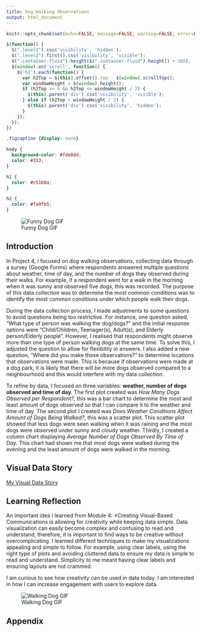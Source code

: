 ```yaml
---
title: Dog Walking Observations
output: html_document
---
```


<script src="https://code.jquery.com/jquery-3.7.1.min.js" integrity="sha256-/JqT3SQfawRcv/BIHPThkBvs0OEvtFFmqPF/lYI/Cxo=" crossorigin="anonymous"></script>


```r
knitr::opts_chunk$set(echo=FALSE, message=FALSE, warning=FALSE, error=FALSE)
```

```js
$(function() {
  $(".level2").css('visibility', 'hidden');
  $(".level2").first().css('visibility', 'visible');
  $(".container-fluid").height($(".container-fluid").height() + 300);
  $(window).on('scroll', function() {
    $('h2').each(function() {
      var h2Top = $(this).offset().top - $(window).scrollTop();
      var windowHeight = $(window).height();
      if (h2Top >= 0 && h2Top <= windowHeight / 2) {
        $(this).parent('div').css('visibility', 'visible');
      } else if (h2Top > windowHeight / 2) {
        $(this).parent('div').css('visibility', 'hidden');
      }
    });
  });
})
```

```css
.figcaption {display: none}

body {
  background-color: #fde0dd;
  color: #333; 
}

h1 {
  color: #c51b8a;
}

h2 {
  color: #fa9fb5;
}

```

![Funny Dog GIF](https://media1.tenor.com/m/c0jAW-QYzf8AAAAC/dog-funny-funny-dog.gif)



## Introduction

In Project 4, I focused on dog walking observations, collecting data through a survey (Google Forms) where respondents answered multiple questions about weather, time of day, and the number of dogs they observed during their walks. For example, if a respondent went for a walk in the morning when it was sunny and observed five dogs, this was recorded. The purpose of this data collection was to determine the most common conditions was to identify the most common conditions under which people walk their dogs.

During the data collection process, I made adjustments to some questions to avoid questions being too restrictive. For instance, one question asked, "What type of person was walking the dog/dogs?" and the initial response options were "Child/Children, Teenager(s), Adult(s), and Elderly person/Elderly people". However, I realised that respondents might observe more than one type of person walking dogs at the same time. To solve this, I adjusted the question to allow for flexibility in answers. I also added a new question, "Where did you make these observations?" to determine locations that observations were made. This is because if observations were made at a dog park, it is likely that there will be more dogs observed compared to a neighbourhood and this would interfere with my data collection. 

To refine by data, I focused on three variables: **weather, number of dogs observed and time of day**. The first plot created was *How Many Dogs Observed per Respondent?*, this was a bar chart to determine the most and least amount of dogs observed so that I can compare it to the weather and time of day. The second plot I created was *Does Weather Conditions Affect Amount of Dogs Being Walked?*, this was a scatter plot. This scatter plot showed that less dogs were seen walking when it was raining and the most dogs were observed under sunny and cloudy weather. Thirdly, I created a column chart displaying *Average Number of Dogs Observed By Time of Day*. This chart had shown me that most dogs were walked during the evening and the least amount of dogs were walked in the morning. 

## Visual Data Story
[My Visual Data Story](https://moniquetoms.github.io/stats220/)

## Learning Reflection
An important idea I learned from Module 4: *Creating Visual-Based Communications is allowing for creativity while keeping data simple. Data visualization can easily become complex and confusing to read and understand, therefore, it is important to find ways to be creative without overcomplicating. I learned different techniques to make my visualizations appealing and simple to follow. For example, using clear labels, using the right type of plots and avoiding cluttered data to ensure my data is simple to read and understand. Simplicity to me meant having clear labels and ensuring layouts are not crammed.

I am curious to see how creativity can be used in data today. I am interested in how I can increase engagement with users to explore data. 


![Walking Dog GIF](https://media1.tenor.com/m/odiq9u_lkb4AAAAd/funny-dance.gif)


## Appendix
```r

```




